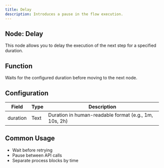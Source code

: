 ```yaml
---
title: Delay
description: Introduces a pause in the flow execution.
---
```


## Node: Delay

This node allows you to delay the execution of the next step for a specified duration.

## Function
Waits for the configured duration before moving to the next node.

## Configuration

| Field     | Type   | Description                                            |
|-----------|--------|--------------------------------------------------------|
| duration  | Text   | Duration in human-readable format (e.g., 1m, 10s, 2h) |

## Common Usage
- Wait before retrying  
- Pause between API calls  
- Separate process blocks by time  

